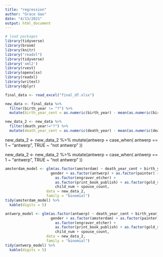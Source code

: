 ```yaml
---
title: "regression"
author: "Grace Gao"
date: "4/13/2021"
output: html_document
---
```

```r
# load packages
library(tidyverse)
library(broom)
library(knitr)
library("readxl")
library(tidyverse)
library('xml2')
library(rvest)
library(openxlsx)
library(readxl)
library(writexl)
library(dplyr)
```

```r
final_data <- read_excel("final_df.xlsx")
```

```r
new_data <- final_data %>%
  filter(birth_year != "?") %>%
  mutate(birth_year_cent = as.numeric(birth_year) - mean(as.numeric(birth_year)))

new_data_2 <- new_data %>%
  filter(death_year!="?") %>%
  mutate(death_year_cent = as.numeric(death_year) - mean(as.numeric(death_year)))
```
new_data_2 <- new_data_2 %>%
  mutate(antwerp = case_when(
    antwerp == 1 ~ "antwerp",
    TRUE ~ "not antwerp"
  ))

new_data_2 <- new_data_2 %>%
  mutate(antwerp = case_when(
    antwerp == 1 ~ "antwerp",
    TRUE ~ "not antwerp"
  ))


```r
amsterdam_model <- glm(as.factor(amsterdam) ~ death_year_cent + birth_year_cent + 
                     gender + as.factor(antwerp) + as.factor(painter) + 
                       as.factor(engraver_etcher) + 
                       as.factor(print_book_publish) + as.factor(gold_silver_smith) + 
                       child_num + spouse_count, 
                   data = new_data_2,
                   family = "binomial")
tidy(amsterdam_model) %>%
  kable(digits = 5)
```

```r
antwerp_model <- glm(as.factor(antwerp) ~ death_year_cent + birth_year_cent + 
                     gender + as.factor(amsterdam) + as.factor(painter) + 
                       as.factor(engraver_etcher) + 
                       as.factor(print_book_publish) + as.factor(gold_silver_smith) + 
                       child_num + spouse_count, 
                   data = new_data_2,
                   family = "binomial")
tidy(antwerp_model) %>%
  kable(digits = 5)
```